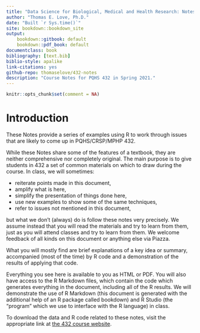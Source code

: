 ```yaml
--- 
title: "Data Science for Biological, Medical and Health Research: Notes for 432"
author: "Thomas E. Love, Ph.D."
date: "Built `r Sys.time()`"
site: bookdown::bookdown_site
output:
    bookdown::gitbook: default
    bookdown::pdf_book: default
documentclass: book
bibliography: [text.bib]
biblio-style: apalike
link-citations: yes
github-repo: thomaselove/432-notes
description: "Course Notes for PQHS 432 in Spring 2021."
---
```


```r
knitr::opts_chunk$set(comment = NA)
```

# Introduction {-}

These Notes provide a series of examples using R to work through issues that are likely to come up in PQHS/CRSP/MPHP 432.

While these Notes share some of the features of a textbook, they are neither comprehensive nor completely original. The main purpose is to give students in 432 a set of common materials on which to draw during the course. In class, we will sometimes:

- reiterate points made in this document,
- amplify what is here,
- simplify the presentation of things done here,
- use new examples to show some of the same techniques,
- refer to issues not mentioned in this document,

but what we don't (always) do is follow these notes very precisely. We assume instead that you will read the materials and try to learn from them, just as you will attend classes and try to learn from them. We welcome feedback of all kinds on this document or anything else via Piazza.

What you will mostly find are brief explanations of a key idea or summary, accompanied (most of the time) by R code and a demonstration of the results of applying that code.

Everything you see here is available to you as HTML or PDF. You will also have access to the R Markdown files, which contain the code which generates everything in the document, including all of the R results. We will demonstrate the use of R Markdown (this document is generated with the additional help of an R package called bookdown) and R Studio (the "program" which we use to interface with the R language) in class.

To download the data and R code related to these notes, visit the appropriate link at [the 432 course website](https://thomaselove.github.io/432/).

